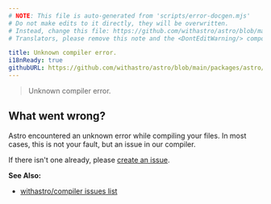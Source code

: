 ```yaml
---
# NOTE: This file is auto-generated from 'scripts/error-docgen.mjs'
# Do not make edits to it directly, they will be overwritten.
# Instead, change this file: https://github.com/withastro/astro/blob/main/packages/astro/src/core/errors/errors-data.ts
# Translators, please remove this note and the <DontEditWarning/> component.

title: Unknown compiler error.
i18nReady: true
githubURL: https://github.com/withastro/astro/blob/main/packages/astro/src/core/errors/errors-data.ts
---
```


<DontEditWarning />


> Unknown compiler error.

## What went wrong?
Astro encountered an unknown error while compiling your files. In most cases, this is not your fault, but an issue in our compiler.

If there isn't one already, please [create an issue](https://astro.build/issues/compiler).

**See Also:**
-  [withastro/compiler issues list](https://astro.build/issues/compiler)
